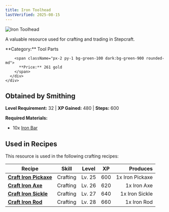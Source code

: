 ```yaml
---
title: Iron Toolhead
lastVerified: 2025-08-15
---
```


<div className="flex items-start gap-6 mb-8">
  <div className="flex-shrink-0">
    <img src="/assets/resources/smithing/iron_toolhead.png" alt="Iron Toolhead" className="w-24 h-24 border rounded-lg" />
  </div>
  <div className="flex-1">
    <div className="space-y-2">
      <p className="text-lg text-muted-foreground">A valuable resource used for crafting and trading in Stepcraft.</p>
      <div className="flex flex-wrap gap-4 text-sm">
        <span className="px-2 py-1 bg-blue-100 dark:bg-blue-900 rounded-md">
          **Category:** Tool Parts
        </span>
        
        <span className="px-2 py-1 bg-green-100 dark:bg-green-900 rounded-md">
          **Price:** 261 gold
        </span>
      </div>
    </div>
  </div>
</div>

## Obtained by Smithing
**Level Requirement:** 32 | **XP Gained:** 480 | **Steps:** 600


**Required Materials:**
- 10x [Iron Bar](/docs/resources/individual/iron_bar)


## Used in Recipes

This resource is used in the following crafting recipes:

| Recipe | Skill | Level | XP | Produces |
|--------|-------|-------|----|---------:|
| **[Craft Iron Pickaxe](/docs/items/individual/iron_pickaxe)** | Crafting | Lv. 25 | 600 | 1x Iron Pickaxe |
| **[Craft Iron Axe](/docs/items/individual/iron_axe)** | Crafting | Lv. 26 | 620 | 1x Iron Axe |
| **[Craft Iron Sickle](/docs/items/individual/iron_sickle)** | Crafting | Lv. 27 | 640 | 1x Iron Sickle |
| **[Craft Iron Rod](/docs/items/individual/iron_rod)** | Crafting | Lv. 28 | 660 | 1x Iron Rod |
